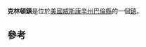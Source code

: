 {{Infobox settlement
|official_name            = 克林頓鎮 (巴倫縣 威斯康辛州)
|settlement_type          = [[鎮|鎮]]
|nickname                 =
|motto                    =

<!-- Images -->
|image_skyline            =
|imagesize                =
|image_caption            =
|image_flag               =
|image_seal               =

<!-- Maps -->
|image_map                = WIMap-doton-Clinton.png
|mapsize                  = 250x200px
|map_caption              = 克林頓鎮 (巴倫縣 威斯康辛州)位置
|image_map1               =
|mapsize1                 =
|map_caption1             =

<!-- Location -->
|coordinates_display      = inline,title
|coordinates_region       = US-WI
|subdivision_type         = [[國家|國家]]
|subdivision_type1        = [[州|州]]
|subdivision_type2        = [[縣|縣]]
|subdivision_name         = [[美國|美國]]
|subdivision_name1        = [[威斯康辛州|威斯康辛州]]
|subdivision_name2        = [[巴倫縣_(威斯康辛州)|巴倫縣]]

<!-- Government -->
|government_footnotes     =
|government_type          =
|leader_title             =
|leader_name              =
|leader_title1            =
|leader_name1             =
|established_title        =
|established_date         =

<!-- Area -->
|unit_pref                = Imperial
|area_footnotes           =
|area_magnitude           =
|area_total_km2           = 91.8
|area_land_km2            = 91.0
|area_water_km2           = 0.8
|area_total_sq_mi         =
|area_land_sq_mi          =
|area_water_sq_mi         = 

<!-- Population -->
|population_as_of         = 2000
|population_footnotes     =
|population_total         = 879
|population_density_km2   = 9.7
|population_density_sq_mi = 

<!-- General information -->
|timezone                 = [[北美中部時區|北美中部時區]]
|utc_offset               = -6
|timezone_DST             = CDT
|utc_offset_DST           = -5
|elevation_footnotes      = <ref name="GR3">{{cite web|url=http://geonames.usgs.gov|accessdate=2008-01-31|title=US Board on Geographic Names|publisher=[[United_States_Geological_Survey|United States Geological Survey]]|date=2007-10-25|archive-date=2018-03-03|archive-url=https://web.archive.org/web/20180303214913/https://geonames.usgs.gov/|dead-url=no}}</ref>
|elevation_m              = 352
|elevation_ft             = 1155
|latd = 45 |latm = 25 |lats = 35 |latNS = N
|longd = 91 |longm = 58 |longs = 32 |longEW = W

<!-- Area/postal codes & others -->
|postal_code_type         =
|postal_code              =
|area_code                = 715
|blank_name               = [[聯邦資料處理標準|聯邦資料處理標準]]
|blank_info               = 55-15600<ref name="GR2">{{cite web|url=http://factfinder2.census.gov|publisher=[[United_States_Census_Bureau|United States Census Bureau]]|accessdate=2008-01-31|title=American FactFinder|archive-date=2013-09-11|archive-url=https://web.archive.org/web/20130911234518/http://factfinder2.census.gov/|dead-url=no}}</ref>
|blank1_name              = [[地名信息系統|地名信息系統]] feature ID
|blank1_info              = 1582982<ref name="GR3" />
|website                  =
|footnotes                =
}}

'''克林頓鎮'''是位於[[美國|美國]][[威斯康辛州|威斯康辛州]][[巴倫縣_(威斯康辛州)|巴倫縣]]的一個[[鎮|鎮]]。

== 參考 ==
{{reflist}}
